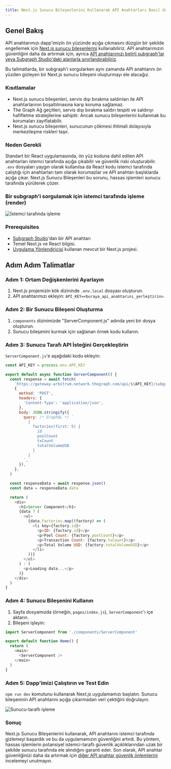 ```yaml
---
title: Next.js Sunucu Bileşenlerini Kullanarak API Anahtarları Nasıl Güvenli Bir Şekilde Kullanılır
---
```


## Genel Bakış

API anahtarımızı dapp'imizin ön yüzünde açığa çıkmasını düzgün bir şekilde engellemek için [Next.js sunucu bileşenlerini](https://nextjs.org/docs/app/building-your-application/rendering/server-components) kullanabiliriz. API anahtarımızın güvenliğini daha da artırmak için, ayrıca [API anahtarımızı belirli subgraph'lar veya Subgraph Studio'daki alanlarla sınırlandırabiliriz](/cookbook/upgrading-a-subgraph/#securing-your-api-key).

Bu talimatlarda, bir subgraph'i sorgularken aynı zamanda API anahtarını ön yüzden gizleyen bir Next.js sunucu bileşeni oluşturmayı ele alacağız.

### Kısıtlamalar

- Next.js sunucu bileşenleri, servis dışı bırakma saldırıları ile API anahtarlarının boşaltılmasına karşı koruma sağlamaz.
- The Graph Ağ geçitleri, servis dışı bırakma saldırı tespiti ve saldırıyı hafifletme stratejilerine sahiptir. Ancak sunucu bileşenlerini kullanmak bu korumaları zayıflatabilir.
- Next.js sunucu bileşenleri, sunucunun çökmesi ihtimali dolayısıyla merkezileşme riskleri taşır.

### Neden Gerekli

Standart bir React uygulamasında, ön yüz koduna dahil edilen API anahtarları istemci tarafında açığa çıkabilir ve güvenlik riski oluşturabilir. `.env` dosyaları yaygın olarak kullanılsa da React kodu istemci tarafında çalıştığı için anahtarları tam olarak korumazlar ve API anahtarı başlıklarda açığa çıkar. Next.js Sunucu Bileşenleri bu sorunu, hassas işlemleri sunucu tarafında yürüterek çözer.

### Bir subgraph'i sorgulamak için istemci tarafında işleme (render)

![İstemci tarafında işleme](/img/api-key-client-side-rendering.png)

### Prerequisites

- [Subgraph Studio](https://thegraph.com/studio)'dan bir API anahtarı
- Temel Next.js ve React bilgisi.
- [Uygulama Yönlendiricisi](https://nextjs.org/docs/app) kullanan mevcut bir Next.js projesi.

## Adım Adım Talimatlar

### Adım 1: Ortam Değişkenlerini Ayarlayın

1. Next.js projemizin kök dizininde `.env.local` dosyası oluşturun.
2. API anahtarımızı ekleyin: `API_KEY=<buraya_api_anahtarını_yerleştirin>`.

### Adım 2: Bir Sunucu Bileşeni Oluşturma

1. `components` dizinimizde "ServerComponent.js" adında yeni bir dosya oluşturun.
2. Sunucu bileşenini kurmak için sağlanan örnek kodu kullanın.

### Adım 3: Sunucu Tarafı API İsteğini Gerçekleştirin

`ServerComponent.js`'e aşağıdaki kodu ekleyin:

```javascript
const API_KEY = process.env.API_KEY

export default async function ServerComponent() {
  const response = await fetch(
    `https://gateway-arbitrum.network.thegraph.com/api/${API_KEY}/subgraphs/id/HUZDsRpEVP2AvzDCyzDHtdc64dyDxx8FQjzsmqSg4H3B`,
    {
      method: 'POST',
      headers: {
        'Content-Type': 'application/json',
      },
      body: JSON.stringify({
        query: /* GraphQL */ `
          {
            factories(first: 5) {
              id
              poolCount
              txCount
              totalVolumeUSD
            }
          }
        `,
      }),
    },
  )

  const responseData = await response.json()
  const data = responseData.data

  return (
    <div>
      <h1>Server Component</h1>
      {data ? (
        <ul>
          {data.factories.map((factory) => (
            <li key={factory.id}>
              <p>ID: {factory.id}</p>
              <p>Pool Count: {factory.poolCount}</p>
              <p>Transaction Count: {factory.txCount}</p>
              <p>Total Volume USD: {factory.totalVolumeUSD}</p>
            </li>
          ))}
        </ul>
      ) : (
        <p>Loading data...</p>
      )}
    </div>
  )
}
```

### Adım 4: Sunucu Bileşenini Kullanın

1. Sayfa dosyamızda (örneğin, `pages/index.js`), `ServerComponent`'ı içe aktarın.
2. Bileşeni işleyin:

```javascript
import ServerComponent from './components/ServerComponent'

export default function Home() {
  return (
    <main>
      <ServerComponent />
    </main>
  )
}
```

### Adım 5: Dapp'imizi Çalıştırın ve Test Edin

`npm run dev` komutunu kullanarak Next.js uygulamamızı başlatın. Sunucu bileşeninin API anahtarını açığa çıkarmadan veri çektiğini doğrulayın.

![Sunucu-taraflı işleme](/img/api-key-server-side-rendering.png)

### Sonuç

Next.js Sunucu Bileşenlerini kullanarak, API anahtarını istemci tarafında gizlemeyi başardık ve bu da uygulamamızın güvenliğini artırdı. Bu yöntem, hassas işlemlerin potansiyel istemci-taraflı güvenlik açıklıklarından uzak bir şekilde sunucu tarafında ele alındığını garanti eder. Son olarak, API anahtar güvenliğinizi daha da artırmak için [diğer API anahtar güvenlik önlemlerini](/subgraphs/querying/managing-api-keys/) incelemeyi unutmayın.
